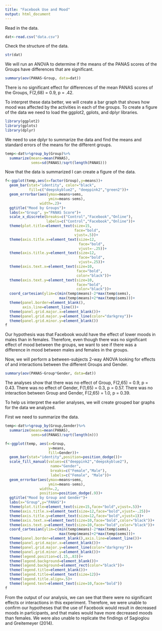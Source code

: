 ```yaml
---
title: "Facebook Use and Mood"
output: html_document
---
```


Read in the data.

```r
dat<-read.csv("data.csv")
```

Check the structure of the data. 
```r
str(dat)
```

We will run an ANOVA to determine if the means of the PANAS scores of the Groups have differences that are significant. 
 
```r
summary(aov(PANAS~Group, data=dat))
```

There is no significant effect for differences of the mean PANAS scores of the Groups, F(2,68) = 0.9, p = .42. 

To interpret these data better, we will create a bar graph that shows how mood was affected by the activities in each of the groups. To create a figure of the data we need to load the ggplot2, gplots, and dplyr libraries.

```r
library(ggplot2)
library(gplots)
library(dplyr)
```

We need to use dplyr to summarize the data and find the means and
standard errors of the means for the different groups.
```r
temp<-dat%>%group_by(Group)%>%
  summarize(means=mean(PANAS),
            sems=sd(PANAS)/sqrt(length(PANAS)))
```
Now that the data is summarized I can create a figure of the data.

```r
f<-ggplot(temp,aes(x=factor(Group),y=means))+
  geom_bar(stat="identity", color="black",
           fill=c("deepskyblue2", "deeppink2","green2"))+
  geom_errorbar(aes(ymax=means+sems,
                    ymin=means-sems),
                width=.2)+
  ggtitle("Mood by Groups")+
  labs(x="Group", y="PANAS Score")+
  scale_x_discrete(breaks=c("Control","Facebook","Online"),
                   labels=c("Control","Facebook","Online"))+
  theme(plot.title=element_text(size=15,
                                face="bold",
                                vjust=.5))+
  theme(axis.title.x=element_text(size=12,
                                  face="bold",
                                  vjust=-.25))+
  theme(axis.title.y=element_text(size=12,
                                  face="bold",
                                  vjust=.25))+
  theme(axis.text.x=element_text(size=10,
                                 face="bold",
                                 color="black"))+
  theme(axis.text.y=element_text(size=10,
                                 face="bold",
                                 color="black"))+
  coord_cartesian(ylim=c(min(temp$means)-2*max(temp$sems),
                         max(temp$means)+2*max(temp$sems)))+
  theme(panel.border=element_blank(),
        axis.line=element_line())+
  theme(panel.grid.major.x=element_blank())+
  theme(panel.grid.major.y=element_line(color="darkgrey"))+
  theme(panel.grid.minor.y=element_blank())
f
```

Our hypothesis was that Facebook would have the effect of lower moods in males than in females. Therefore, even though there was no significant effect of mood between the groups, we want to see if there was a difference in mood between males and females in the groups. 

Now, we will perform a between-subjects 2-way ANOVA looking for effects
of and interactions between the different Groups and Gender.
```r
summary(aov(PANAS~Group*Gender, data=dat))
```

The analyses show that there was no effect of Group, F(2,65) = 0.9, p = 0.43. There was no effect of Gender, F(1,65) = 0.3, p = 0.57. There was no interaction between Group and Gender, F(2,65) = 1.0, p = 0.39.

To help us interpret the earlier analyses, we will create grouped bar graphs for the data we analyzed. 

First we need to
summarize the data.
```r
temp<-dat%>%group_by(Group,Gender)%>%
  summarize(means=mean(PANAS),
            sems=sd(PANAS)/sqrt(length(n)))
```

```r
f<-ggplot(temp, aes(x=Group,
                    y=means,
                    fill=Gender))+
  geom_bar(stat="identity",position=position_dodge())+
  scale_fill_manual(values=c("deeppink2","deepskyblue2"),
                     name="Gender",
                     breaks=c("Female","Male"),
                     labels=c("Female", "Male"))+
  geom_errorbar(aes(ymax=means+sems,
                    ymin=means-sems),
                width=.2,
                position=position_dodge(.9))+
  ggtitle("Mood by Group and Gender")+
  labs(x="Group",y="PANAS")+
  theme(plot.title=element_text(size=15,face="bold",vjust=.5))+
  theme(axis.title.x=element_text(size=12,face="bold",vjust=-.25))+
  theme(axis.title.y=element_text(size=12,face="bold",vjust=1))+
  theme(axis.text.x=element_text(size=10,face="bold",color="black"))+
  theme(axis.text.y=element_text(size=10,face="bold",color="black"))+
  coord_cartesian(ylim=c(min(temp$means)-2*max(temp$sems),
                         max(temp$means)+2*max(temp$sems)))+
  theme(panel.border=element_blank(),axis.line=element_line())+
  theme(panel.grid.major.x=element_blank())+
  theme(panel.grid.major.y=element_line(color="darkgrey"))+
  theme(panel.grid.minor.y=element_blank())+
  theme(legend.position=c(.15,.83))+
  theme(legend.background=element_blank())+
  theme(legend.background=element_rect(color="black"))+
  theme(legend.title=element_blank())+
  theme(legend.title=element_text(size=12))+
  theme(legend.title.align=.5)+
  theme(legend.text=element_text(size=10,face="bold"))
f
```

From the output of our analysis, we can see that there were no significant effects or interactions in this experiment. Therefore, we were unable to confirm our hypotheses that the use of Facebook would result in decreased moods in participants, and that males would have more decreased moods than females.  We were also unable to replicate the findings of Sagioglou and Greitemeyer (2014).


